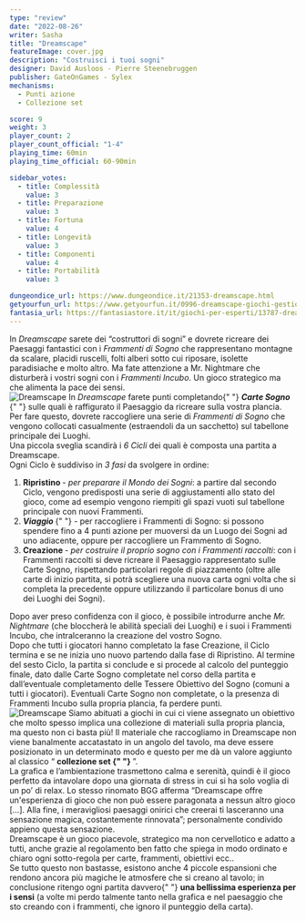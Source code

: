 ```yaml
---
type: "review"
date: "2022-08-26"
writer: Sasha
title: "Dreamscape"
featureImage: cover.jpg
description: "Costruisci i tuoi sogni"
designer: David Ausloos - Pierre Steenebruggen
publisher: GateOnGames - Sylex
mechanisms:
  - Punti azione
  - Collezione set

score: 9
weight: 3
player_count: 2
player_count_official: "1-4"
playing_time: 60min
playing_time_official: 60-90min

sidebar_votes:
  - title: Complessità
    value: 3
  - title: Preparazione
    value: 3
  - title: Fortuna
    value: 4
  - title: Longevità
    value: 3
  - title: Componenti
    value: 4
  - title: Portabilità
    value: 3

dungeondice_url: https://www.dungeondice.it/21353-dreamscape.html
getyourfun_url: https://www.getyourfun.it/0996-dreamscape-giochi-gestionali.html?fast_search=fs
fantasia_url: https://fantasiastore.it/it/giochi-per-esperti/13787-dreamscape.html
---
```


<Setting>
  In <em>Dreamscape </em>sarete dei “costruttori di sogni” e dovrete ricreare
  dei Paesaggi fantastici con i <em>Frammenti di Sogno</em> che rappresentano
  montagne da scalare, placidi ruscelli, folti alberi sotto cui riposare,
  isolette paradisiache e molto altro. Ma fate attenzione a Mr. Nightmare che
  disturberà i vostri sogni con i <em>Frammenti Incubo</em>. Un gioco strategico
  ma che alimenta la pace dei sensi.
  <br />
</Setting>

<img src="./game1.jpg" alt="Dreamscape" />

<Rules>
  In <em>Dreamscape</em> farete punti completando{" "}
  <strong>
    <em>Carte Sogno</em>
  </strong>{" "}
  sulle quali è raffigurato il Paesaggio da ricreare sulla vostra plancia. Per
  fare questo, dovrete raccogliere una serie di <em>Frammenti di Sogno</em> che
  vengono collocati casualmente (estraendoli da un sacchetto) sul tabellone
  principale dei Luoghi.
  <br />
  Una piccola sveglia scandirà i <em>6 Cicli</em> dei quali è composta una
  partita a Dreamscape.
  <br />
  Ogni Ciclo è suddiviso in <em>3 fasi </em>da svolgere in ordine:
  <br />
  <ol>
    <li>
      <strong>Ripristino </strong>
      <em>- per preparare il Mondo dei Sogni</em>: a partire dal secondo Ciclo, vengono
      predisposti una serie di aggiustamenti allo stato del gioco, come ad esempio
      vengono riempiti gli spazi vuoti sul tabellone principale con nuovi Frammenti.
    </li>
    <li>
      <strong>
        <em>Viaggio</em>
      </strong>{" "}
      - per raccogliere i Frammenti di Sogno: si possono spendere fino a 4 punti
      azione per muoversi da un Luogo dei Sogni ad uno adiacente, oppure per
      raccogliere un Frammento di Sogno.
    </li>
    <li>
      <strong>Creazione </strong>
      <em>- per costruire il proprio sogno con i Frammenti raccolti</em>: con i Frammenti
      raccolti si deve ricreare il Paesaggio rappresentato sulle Carte Sogno, rispettando
      particolari regole di piazzamento (oltre alle carte di inizio partita, si potrà
      scegliere una nuova carta ogni volta che si completa la precedente oppure utilizzando
      il particolare bonus di uno dei Luoghi dei Sogni).
    </li>
  </ol>
  Dopo aver preso confidenza con il gioco, è possibile introdurre anche <em>
    Mr. Nightmare
  </em> (che bloccherà le abilità speciali dei Luoghi) e i suoi i Frammenti Incubo,
  che intralceranno la creazione del vostro Sogno.
  <br />
  Dopo che tutti i giocatori hanno completato la fase Creazione, il Ciclo termina
  e se ne inizia uno nuovo partendo dalla fase di Ripristino. Al termine del sesto
  Ciclo, la partita si conclude e si procede al calcolo del punteggio finale, dato
  dalle Carte Sogno completate nel corso della partita e dall’eventuale completamento
  delle Tessere Obiettivo del Sogno (comuni a tutti i giocatori). Eventuali Carte
  Sogno non completate, o la presenza di Frammenti Incubo sulla propria plancia,
  fa perdere punti.
  <br />
</Rules>

<img src="./game2.jpg" alt="Dreamscape" />

<Feedback>
  Siamo abituati a giochi in cui ci viene assegnato un obiettivo che molto
  spesso implica una collezione di materiali sulla propria plancia, ma questo
  non ci basta più! Il materiale che raccogliamo in Dreamscape non viene
  banalmente accatastato in un angolo del tavolo, ma deve essere posizionato in
  un determinato modo e questo per me dà un valore aggiunto al classico “
  <strong>
    <Link to="/mechanisms/collezione-set/"> collezione set </Link>{" "}
  </strong>
  ”.
  <br />
  La grafica e l’ambientazione trasmettono calma e serenità, quindi è il gioco
  perfetto da intavolare dopo una giornata di stress in cui si ha solo voglia di
  un po’ di relax. Lo stesso rinomato BGG afferma “Dreamscape offre
  un'esperienza di gioco che non può essere paragonata a nessun altro gioco […].
  Alla fine, i meravigliosi paesaggi onirici che creerai ti lasceranno una
  sensazione magica, costantemente rinnovata”; personalmente condivido appieno
  questa sensazione.
  <br />
  Dreamscape è un gioco piacevole, strategico ma non cervellotico e adatto a
  tutti, anche grazie al regolamento ben fatto che spiega in modo ordinato e
  chiaro ogni sotto-regola per carte, frammenti, obiettivi ecc..
  <br />
  Se tutto questo non bastasse, esistono anche 4 piccole espansioni che rendono
  ancora più magiche le atmosfere che si creano al tavolo; in conclusione
  ritengo ogni partita davvero{" "}
  <strong>una bellissima esperienza per i sensi</strong> (a volte mi perdo
  talmente tanto nella grafica e nel paesaggio che sto creando con i frammenti,
  che ignoro il punteggio della carta).
  <br />
</Feedback>

<Instagram id="Cht_JZ6jrLt" />
